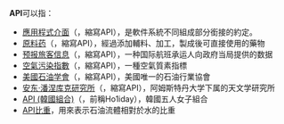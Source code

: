 {{noteTA|G1=IT}}

'''API'''可以指：
* [[應用程式介面|應用程式介面]]（{{lang-en|Application Programming Interface}}，縮寫API），是軟件系統不同組成部分銜接的約定。
* [[原料药|原料药]]（{{lang-en|Active Pharmaceutical Ingredients}}，縮寫API），經過添加輔料、加工，製成後可直接使用的藥物
* [[预报旅客信息|预报旅客信息]]（{{lang-en|Advance Passenger Information}}，縮寫API），一种国际航班承运人向政府当局提供的数据
* [[空氣污染指數|空氣污染指數]]（{{lang-en|Air Pollution Index}}，縮寫API），一種空氣質素指標
* [[美國石油学會|美國石油学會]]（{{lang-en|American Petroleum Institute}}，縮寫API），美國唯一的石油行業協會
* [[安东·潘涅库克研究所|安东·潘涅库克研究所]]（{{lang-en|Anton Pannekoek Instituut}}，縮寫API），阿姆斯特丹大学下属的天文学研究所
* [[API_(韓國組合)|API (韓國組合)]]（{{lang-en|Awesome Pretty Idol}}，前稱Ho1iday），韓國五人女子組合
* [[API比重|API比重]]，用來表示石油流體相對於水的比重

{{disambig|Cat=三字拉丁字母縮寫消歧義}}